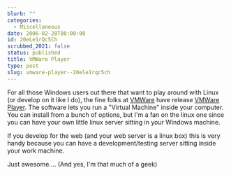 ```yaml
---
blurb: ""
categories:
  - Miscellaneous
date: 2006-02-28T00:00:00
id: 20eLe1rQc5Ch
scrubbed_2021: false
status: published
title: VMWare Player
type: post
slug: vmware-player--20ele1rqc5ch
---
```


For all those Windows users out there that want to play around with
Linux (or develop on it like I do), the fine folks at
[VMWare](http://www.vmware.com/) have release
[VMWare Player](http://www.vmware.com/products/player/). The
software lets you run a "Virtual Machine" inside your computer. You
can install from a bunch of options, but I'm a fan on the linux one
since you can have your own little linux server sitting in your
Windows machine.

If you develop for the web (and your web server is a linux box)
this is very handy because you can have a development/testing
server sitting inside your work machine.

Just awesome.... (And yes, I'm that much of a geek)